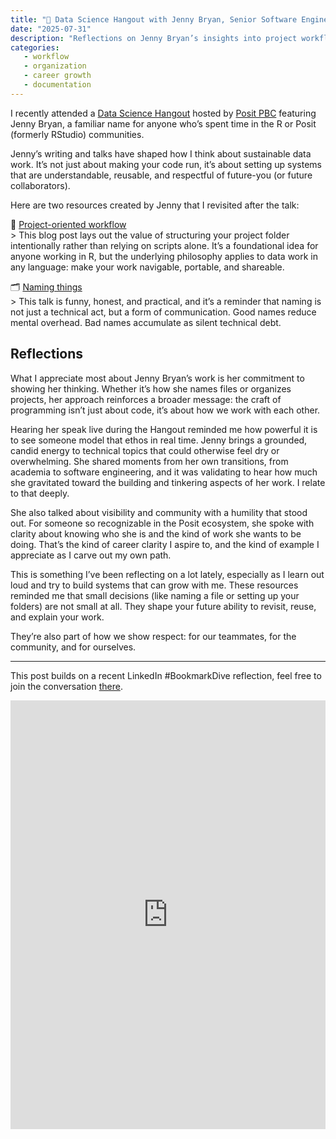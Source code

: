 ```yaml
---
title: "📌 Data Science Hangout with Jenny Bryan, Senior Software Engineer at Posit"
date: "2025-07-31"
description: "Reflections on Jenny Bryan’s insights into project workflows, naming conventions, and why the way we build data systems matters just as much as what we build."
categories:
   - workflow
   - organization
   - career growth
   - documentation
---
```


I recently attended a [Data Science Hangout](https://posit.co/data-science-hangout/jenny-bryan/) hosted by [Posit PBC](https://posit.co/) featuring Jenny Bryan, a familiar name for anyone who’s spent time in the R or Posit (formerly RStudio) communities.

Jenny’s writing and talks have shaped how I think about sustainable data work. It’s not just about making your code run, it’s about setting up systems that are understandable, reusable, and respectful of future-you (or future collaborators).

Here are two resources created by Jenny that I revisited after the talk:

🧶 [Project-oriented workflow](https://www.tidyverse.org/blog/2017/12/workflow-vs-script/)   
> This blog post lays out the value of structuring your project folder intentionally rather than relying on scripts alone. It’s a foundational idea for anyone working in R, but the underlying philosophy applies to data work in any language: make your work navigable, portable, and shareable.

🗂️ [Naming things](https://www.youtube.com/watch?v=ES1LTlnpLMk)   
> This talk is funny, honest, and practical, and it's a reminder that naming is not just a technical act, but a form of communication. Good names reduce mental overhead. Bad names accumulate as silent technical debt.

## Reflections

What I appreciate most about Jenny Bryan’s work is her commitment to showing her thinking. Whether it’s how she names files or organizes projects, her approach reinforces a broader message: the craft of programming isn’t just about code, it’s about how we work with each other.

Hearing her speak live during the Hangout reminded me how powerful it is to see someone model that ethos in real time. Jenny brings a grounded, candid energy to technical topics that could otherwise feel dry or overwhelming. She shared moments from her own transitions, from academia to software engineering, and it was validating to hear how much she gravitated toward the building and tinkering aspects of her work. I relate to that deeply.

She also talked about visibility and community with a humility that stood out. For someone so recognizable in the Posit ecosystem, she spoke with clarity about knowing who she is and the kind of work she wants to be doing. That’s the kind of career clarity I aspire to, and the kind of example I appreciate as I carve out my own path.

This is something I’ve been reflecting on a lot lately, especially as I learn out loud and try to build systems that can grow with me. These resources reminded me that small decisions (like naming a file or setting up your folders) are not small at all. They shape your future ability to revisit, reuse, and explain your work.

They’re also part of how we show respect: for our teammates, for the community, and for ourselves.

---

This post builds on a recent LinkedIn #BookmarkDive reflection, feel free to join the conversation [there](https://www.linkedin.com/posts/mirandaleigh_project-oriented-workflow-activity-7356745294987808768-A0YA?utm_source=share&utm_medium=member_desktop&rcm=ACoAAAlIdLkBFtiJzHRZxK10HWpjPNqHsthrMgg).

<iframe src="https://www.linkedin.com/embed/feed/update/urn:li:share:7356745293972807680?collapsed=1" height="686" width="504" frameborder="0" allowfullscreen="" title="Embedded post"></iframe>
